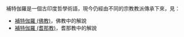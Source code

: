 補特伽羅是一個古印度哲學術語，現今仍經由不同的宗教教派傳承下來，見：
* [[補特伽羅_(佛教)|補特伽羅 (佛教)]]，佛教中的解說
* [[補特伽羅_(耆那教)|補特伽羅 (耆那教)]]，耆那教中的解說
{{disambig|pudgala|Cat=四字译名消歧义}}